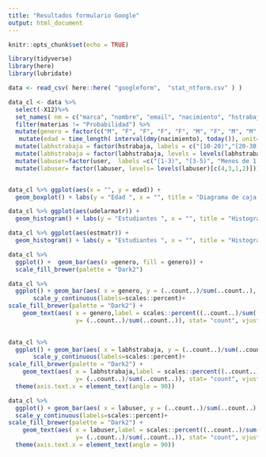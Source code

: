 ```yaml
---
title: "Resultados formulario Google"
output: html_document
---
```


```r
knitr::opts_chunk$set(echo = TRUE)
```


```r
library(tidyverse)
library(here)
library(lubridate)
```



<!-- # calcedad <- function(cumple, hoy=dmy("10/03/2018")) { -->
<!-- # require(lubridate) -->
<!-- #  -->
<!-- #     period <- time_length( interval(cumple, hoy), unit="year") -->
<!-- #  -->
<!-- #     round(period) -->
<!-- # } -->
```r


data <- read_csv( here::here( "googleform",  "stat_ntform.csv" ) )

data_cl <- data %>% 
  select(-X12)%>%
  set_names( nm = c("marca", "nombre", "email", "nacimiento", "hstrabaja", "udelarmatr", "estmatr", "materias","compu", "so", "compuclass","user", "interes", "ds") ) %>%
  filter(materias != "Probabilidad") %>% 
  mutate(genero = factor(c("M", "F", "F", "F", "F", "M", "F", "M", "M", "F", "F", "M", "F", "F", "M", "M", "M" ,"M"))) %>%
   mutate(edad = time_length( interval(dmy(nacimiento), today()), unit="year"))%>%
  mutate(labhstrabaja = factor(hstrabaja, labels = c("[10-20)","[20-30)", "[30-40)", "Menos de 10", "No trabaja" ))) %>% 
  mutate(labhstrabaja = factor(labhstrabaja, levels = levels(labhstrabaja)[c(5,4,1,2,3)])) %>%
  mutate(labuser=factor(user,  labels =c("[1-3)", "[3-5)", "Menos de 1 año", "No lo uso")))%>%
  mutate(labuser= factor(labuser, levels= levels(labuser)[c(4,3,1,2)]))



```

```r
data_cl %>% ggplot(aes(x = "", y = edad)) + 
  geom_boxplot() + labs(y = "Edad ", x = "", title = "Diagrama de caja con la edad en años de los estudiantes de STAT_NT 2018") 


```

```r
data_cl %>% ggplot(aes(udelarmatr)) + 
  geom_histogram() + labs(y = "Estudiantes ", x = "", title = "Histograma de año de matriculación a la UDELAR") 


```


```r
data_cl %>% ggplot(aes(estmatr)) + 
  geom_histogram() + labs(y = "Estudiantes ", x = "", title = "Histograma de año de matriculación a la Lic. en Estadística")

```
```r

data_cl %>% 
  ggplot() +  geom_bar(aes(x =genero, fill = genero)) +
  scale_fill_brewer(palette = "Dark2") 

```

```r

data_cl %>% 
  ggplot() + geom_bar(aes( x = genero, y = (..count..)/sum(..count..), fill = genero)) +
       scale_y_continuous(labels=scales::percent)+
scale_fill_brewer(palette = "Dark2") +
    geom_text(aes( x = genero,label = scales::percent((..count..)/sum(..count..)),
                   y= (..count..)/sum(..count..)), stat= "count", vjust = -.5) + labs(x = "Género", y = "Porcentaje", fill = "Género", title = "Porcentaje de estudiantes en STAT_NT por género") 
  


```


```r

data_cl %>% 
  ggplot() + geom_bar(aes( x = labhstrabaja, y = (..count..)/sum(..count..), fill =  labhstrabaja)) +
       scale_y_continuous(labels=scales::percent)+
scale_fill_brewer(palette = "Dark2") +
    geom_text(aes( x = labhstrabaja,label = scales::percent((..count..)/sum(..count..)),
                   y= (..count..)/sum(..count..)), stat= "count", vjust = -.5) + labs(x = "Horas semanales", y = "Porcentaje", fill = "Horas semanales", title = "Porcentaje de estudiantes en STAT_NT según horas que trabaja a la semana") +
  theme(axis.text.x = element_text(angle = 90))

```



```r

data_cl %>% 
  ggplot() + geom_bar(aes( x = labuser, y = (..count..)/sum(..count..), fill =  labuser)) +
  scale_y_continuous(labels=scales::percent)+
scale_fill_brewer(palette = "Dark2") +
    geom_text(aes( x = labuser,label = scales::percent((..count..)/sum(..count..)),
                   y= (..count..)/sum(..count..)), stat= "count", vjust = -.5) + labs(x = "Años como usario de R", y = "Porcentaje", fill = "Anños de uso", title = "Porcentaje de estudiantes en STAT_NT según años que usa R ") +
  theme(axis.text.x = element_text(angle = 90))

```